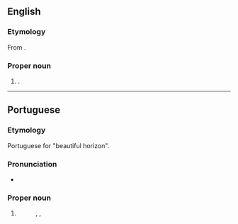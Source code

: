 ==English==
{{wikipedia}}

===Etymology===
From {{bor|en|pt|Belo Horizonte||Beautiful Horizon}}.

===Proper noun===
{{en-proper noun|head=Belo Horizonte}}

# {{place|en|municipality/state capital|s/Minas Gerais|c/Brazil}}.

----

==Portuguese==

===Etymology===
Portuguese for "beautiful horizon".

===Pronunciation===
{{pt-IPA|br=Bélo Horizonte,Bèl'orizonte|pt=Bèluòrizonte}}
* {{audio|pt|Pt-br Belo Horizonte.ogg|Audio (BR)}}

===Proper noun===
{{pt-proper noun|head=[[belo|Belo]] [[horizonte|Horizonte]]}}

# {{place|pt|municipality/state capital|s/Minas Gerais|c/Brazil|t=Belo Horizonte}}
#: {{syn|pt|BH}} {{gloss|abbreviation}}, {{syn|pt|Beagá}} {{gloss|from spelling out the abbreviation}}, {{syn|pt|Belzonte}} {{gloss|dated}}